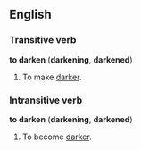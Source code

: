 ==English==
===Transitive verb===
'''to darken''' ('''darkening''', '''darkened''')

#To make [[dark]]er.

===Intransitive verb===
'''to darken''' ('''darkening''', '''darkened''')

#To become [[dark]]er.